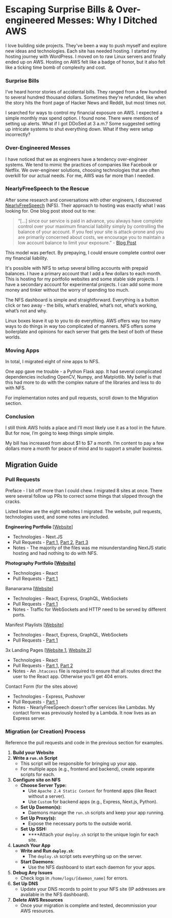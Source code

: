 # Escaping Surprise Bills & Over-engineered  Messes: Why I Ditched AWS

I love building side projects. They've been a way to push myself and explore new ideas and technologies. Each site has needed hosting. I started my hosting journey with WordPress. I moved on to raw Linux servers and finally ended up on AWS. Hosting on AWS felt like a badge of honor, but it also felt like a ticking time bomb of complexity and cost.

### Surprise Bills

I’ve heard horror stories of accidental bills.  They ranged from a few hundred to several hundred thousand dollars. Sometimes they’re refunded, like when the story hits the front page of Hacker News and Reddit, but most times not.

I searched for ways to control my financial exposure on AWS. I expected a simple monthly max spend option. I found none. There were mentions of setting up alerts. What if I got DDoSed at 3 a.m.? Some suggested setting up intricate systems to shut everything down. What if they were setup incorrectly?

### Over-Engineered Messes

I have noticed that we as engineers have a tendency over-engineer systems. We tend  to mimic the practices of companies like Facebook or Netflix. We over-engineer solutions, choosing technologies that are often overkill for our actual needs. For me, AWS was far more than I needed.

### NearlyFreeSpeech to the Rescue

After some research and conversations with other engineers, I discovered [NearlyFreeSpeech](https://www.nearlyfreespeech.net/) (NFS). Their approach to hosting was exactly what I was looking for. One blog post stood out to me:

> “[…] since our service is paid in advance, you always have complete control over your maximum financial liability simply by controlling the balance of your account. If you feel your site is attack-prone and you are primarily concerned about costs, we encourage you to maintain a low account balance to limit your exposure.” - [Blog Post](https://faq.nearlyfreespeech.net/q/attack)
> 

This model was perfect. By prepaying, I could ensure complete control over my financial liability.

It's possible with NFS to setup several billing accounts with prepaid balances. I have a primary account  that I add a few dollars to each month. This is hosting for my portfolio websites and some stable side projects. I have a secondary account for experimental projects. I can add some more money and tinker without the worry of spending too much.

The NFS dashboard is simple and straightforward. Everything is a button click or two away - the bills, what’s enabled, what’s not, what’s working, what’s not and why.

Linux boxes leave it up to you to do everything. AWS offers way too many ways to do things in way too complicated of manners. NFS offers some boilerplate and opinions for each server that gets the best of both of these worlds.

### Moving Apps

In total, I migrated eight of nine apps to NFS.

One app gave me trouble - a Python Flask app. It had several complicated dependencies including OpenCV, Numpy, and Matplotlib. My belief is that this had more to do with the complex nature of the libraries and less to do with NFS.

For implementation notes and pull requests, scroll down to the Migration section.

### Conclusion

I still think AWS holds a place and I’ll most likely use it as a tool in the future. But for now, I’m going to keep things simple simple.

My bill has increased from about $1 to $7 a month. I’m content to pay a few dollars more a month for peace of mind and to support a smaller business.

## Migration Guide

### Pull Requests

Preface - I bit off more than I could chew. I migrated 8 sites at once. There were several follow up PRs to correct some things that slipped through the cracks.

Listed below are the eight websites I migrated. The website, pull requests, technologies used, and some notes are included.

**Engineering Portfolio** [[Website](http://travisbumgarner.dev/)]

- Technologies - Next.JS
- Pull Requests - [Part 1](https://github.com/TravisBumgarner/Engineering-Portfolio-and-Blog/pull/61), [Part 2](https://github.com/TravisBumgarner/Engineering-Portfolio-and-Blog/pull/63), [Part 3](https://github.com/TravisBumgarner/Engineering-Portfolio-and-Blog/pull/64)
- Notes - The majority of the files was me misunderstanding NextJS static hosting and had nothing to do with NFS.

**Photography Portfolio [[Website](https://travisbumgarner.photography/)]**

- Technologies - React
- Pull Requests - [Part 1](https://github.com/TravisBumgarner/Photography-Portfolio/pull/87/files)

Bananarama [[Website](https://voting.sillysideprojects.com/)]

- Technologies - React, Express, GraphQL, WebSockets
- Pull Requests - [Part 1](https://github.com/TravisBumgarner/Bananarama-Voting-Bananza/pull/5)
- Notes - Traffic for WebSockets and HTTP need to be served by different ports.

Manifest Playlists [[Website](https://playlists.sillysideprojects.com/)]

- Technologies - React, Express, GraphQL, WebSockets
- Pull Requests - [Part 1](https://github.com/TravisBumgarner/playlist-generator/pull/8/files)

3x Landing Pages [[Website 1](https://todo.sillysideprojects.com/), [Website 2](https://ideas.sillysideprojects.com/)]

- Technologies - React
- Pull Requests - [Part 1,](https://github.com/TravisBumgarner/Todo-Today-Website/pull/12) [Part 2](https://github.com/TravisBumgarner/Todo-Today-Website/pull/13)
- Notes - An `.htaccess` file is required to ensure that all routes direct the user to the React app. Otherwise you’ll get 404 errors.

Contact Form (for the sites above) 

- Technologies - Express, Pushover
- Pull Requests - [Part 1](https://github.com/TravisBumgarner/Contact-Form/tree/main)
- Notes - NearlyFreeSpeech doesn’t offer services like Lambdas. My contact form was previously hosted by a Lambda. It now lives as an Express server.

### Migration (or Creation) Process

Reference the pull requests and code in the previous section for examples.

1. **Build your Website**
2. **Write a `run.sh`  Script**
    - This script will be responsible for bringing up your app.
    - For multiple apps (e.g., frontend and backend), create separate scripts for each.
3. **Configure site on NFS**
    - **Choose Server Type:**
        - Use `Apache 2.4 Static Content` for frontend apps (like React without a server).
        - Use `Custom` for backend apps (e.g., Express, Next.js, Python).
    - **Set Up Daemon(s):**
        - Daemons manage the `run.sh` scripts and keep your app running.
    - **Set Up Proxy(s):**
        - Expose the necessary ports to the outside world.
    - **Set Up SSH:**
        - ****Attach your `deploy.sh` script to the unique login for each site.
4. **Launch Your App**
    - **Write and Run `deploy.sh`**:
        - The `deploy.sh` script sets everything up on the server.
    - **Start Daemons**:
        - Use the NFS dashboard to start each daemon for your apps.
5. **Debug Any Issues**
    - Check logs in `/home/logs/[daemon_name]` for errors.
6. **Set Up DNS**
    - Update your DNS records to point to your NFS site (IP addresses are available in the NFS dashboard).
7. **Delete AWS Resources**
    - Once your migration is complete and tested, decommission your AWS resources.